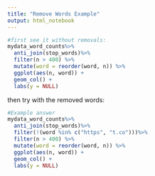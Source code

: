 ```yaml
---
title: "Remove Words Example"
output: html_notebook
---
```


```r
#first see it without removals:
mydata_word_counts%>%
  anti_join(stop_words)%>%
  filter(n > 400) %>%
  mutate(word = reorder(word, n)) %>%
  ggplot(aes(n, word)) +
  geom_col() +
  labs(y = NULL)
```
then try with the removed words:

```r
#Example answer
mydata_word_counts%>%
  anti_join(stop_words)%>%
  filter(!(word %in% c("https", "t.co")))%>%
  filter(n > 400) %>%
  mutate(word = reorder(word, n)) %>%
  ggplot(aes(n, word)) +
  geom_col() +
  labs(y = NULL)
```

